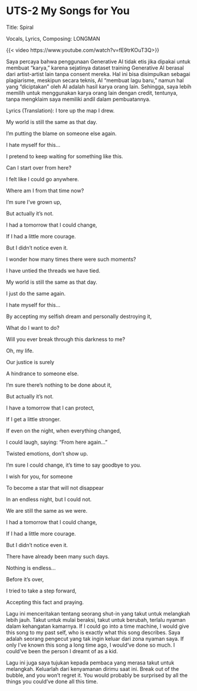 # UTS-2 My Songs for You

Title: Spiral

Vocals, Lyrics, Composing: LONGMAN

{{< video https://www.youtube.com/watch?v=fE9trKOuT3Q>}}

Saya percaya bahwa penggunaan Generative AI tidak etis jika dipakai untuk membuat "karya," karena sejatinya dataset training Generative AI berasal dari artist-artist lain tanpa consent mereka. Hal ini bisa disimpulkan sebagai plagiarisme, meskipun secara teknis, AI "membuat lagu baru," namun hal yang "diciptakan" oleh AI adalah hasil karya orang lain. Sehingga, saya lebih memilih untuk menggunakan karya orang lain dengan credit, tentunya, tanpa mengklaim saya memiliki andil dalam pembuatannya.

Lyrics (Translation):
I tore up the map I drew.

My world is still the same as that day.

I’m putting the blame on someone else again.

I hate myself for this…


I pretend to keep waiting for something like this.

Can I start over from here?


I felt like I could go anywhere.

Where am I from that time now?

I’m sure I’ve grown up,

But actually it’s not.


I had a tomorrow that I could change,

If I had a little more courage.

But I didn’t notice even it.

I wonder how many times there were such moments?


I have untied the threads we have tied.

My world is still the same as that day.

I just do the same again.

I hate myself for this…


By accepting my selfish dream and personally destroying it,

What do I want to do?

Will you ever break through this darkness to me?

Oh, my life.


Our justice is surely

A hindrance to someone else.

I’m sure there’s nothing to be done about it,

But actually it’s not.


I have a tomorrow that I can protect,

If I get a little stronger.

If even on the night, when everything changed,

I could laugh, saying: “From here again…”


Twisted emotions, don’t show up.

I’m sure I could change, it’s time to say goodbye to you.

I wish for you, for someone

To become a star that will not disappear

In an endless night, but I could not.

We are still the same as we were.


I had a tomorrow that I could change,

If I had a little more courage.

But I didn’t notice even it.

There have already been many such days.


Nothing is endless…

Before it’s over,

I tried to take a step forward,

Accepting this fact and praying.

Lagu ini menceritakan tentang seorang shut-in yang takut untuk melangkah lebih jauh. Takut untuk mulai beraksi, takut untuk berubah, terlalu nyaman dalam kehangatan kamarnya.
If I could go into a time machine, I would give this song to my past self, who is exactly what this song describes. Saya adalah seorang pengecut yang tak ingin keluar dari zona nyaman saya. If only I've known this song a long time ago, I would've done so much. I could've been the person I dreamt of as a kid.

Lagu ini juga saya tujukan kepada pembaca yang merasa takut untuk melangkah. Keluarlah dari kenyamanan dirimu saat ini. Break out of the bubble, and you won't regret it. You would probably be surprised by all the things you could've done all this time.
